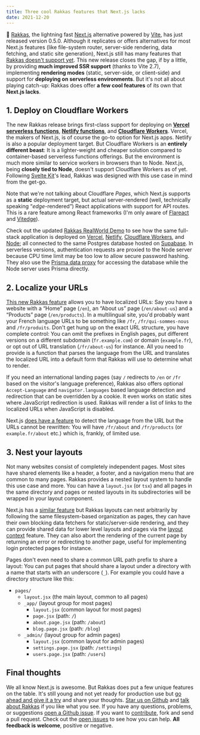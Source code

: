```yaml
---
title: Three cool Rakkas features that Next.js lacks
date: 2021-12-20
---
```


💃 [Rakkas](https://github.com/rakkasjs/rakkasjs), the lightning fast [Next.js](https://nextjs.org) alternative powered by [Vite](https://vitejs.dev), has just released version 0.5.0. Although it replicates or offers alternatives for most Next.js features (like file-system router, server-side rendering, data fetching, and static site generation), Next.js still has many features that [Rakkas doesn't support yet](https://rakkasjs.org/guide/feature-comparison). This new release closes the gap, if by a little, by providing **much improved SSR support** (thanks to Vite 2.7), implementing **rendering modes** (static, server-side, or client-side) and support for **deploying on serverless environments**. But it's not all about playing catch-up: Rakkas does offer **a few cool features** of its own that **Next.js lacks**.

## 1. Deploy on Cloudflare Workers

The new Rakkas release brings first-class support for deploying on **[Vercel serverless functions](https://vercel.com/docs/concepts/functions/introduction#serverless-functions)**, **[Netlify functions](https://www.netlify.com/products/functions/)**, and **[Cloudflare Workers](https://workers.cloudflare.com/)**. Vercel, the makers of Next.js, is of course the go-to option for Next.js apps. Netlify is also a popular deployment target. But Cloudflare Workers is an **entirely different beast**: It is a lighter-weight and cheaper solution compared to container-based serverless functions offerings. But the environment is much more similar to service workers in browsers than to Node. Next.js, being **closely tied to Node**, doesn't support Cloudflare Workers as of yet. Following [Svelte Kit](https://kit.svelte.dev/)'s lead, Rakkas was designed with this use case in mind from the get-go.

Note that we're not talking about Cloudflare _Pages_, which Next.js supports as a **static** deployment target, but actual server-rendered (well, technically speaking “_edge_-rendered”) React applications with support for API routes. This is a rare feature among React frameworks (I'm only aware of [Flareact](https://flareact.com/) and [Vitedge](https://github.com/frandiox/vitedge)).

Check out the updated [Rakkas RealWorld Demo](https://github.com/rakkasjs/rakkas-realworld) to see how the same full-stack application is deployed on [Vercel](https://rakkas-realworld.vercel.app/), [Netlify](https://rakkas-realworld.netlify.app/), [Cloudflare Workers](https://rakkas-realworld.rakkasjs.workers.dev/), and [Node](https://realworld.rakkasjs.org/); all connected to the same Postgres database hosted on [Supabase](https://supabase.com/). In serverless versions, authentication requests are proxied to the Node server because CPU time limit may be too low to allow secure password hashing. They also use the [Prisma data proxy](https://www.prisma.io/docs/concepts/components/prisma-data-platform#prisma-data-proxy) for accessing the database while the Node server uses Prisma directly.

## 2. Localize your URLs

[This new Rakkas feature](https://rakkasjs.org/guide/localized-routes) allows you to have localized URLs: Say you have a website with a “Home” page (`/en`), an “About us” page (`/en/about-us`) and a “Products” page (`/en/products`). In a multilingual site, you'd probably want your French language URLs to be something like `/fr`, `/fr/qui-sommes-nous` and `/fr/produits`. Don't get hung up on the exact URL structure, you have complete control: You can omit the prefixes in English pages, put different versions on a different subdomain (`fr.example.com`) or domain (`example.fr`), or opt out of URL translation (`/fr/about-us`) for instance. All you need to provide is a function that parses the language from the URL and translates the localized URL into a default form that Rakkas will use to determine what to render.

If you need an international landing pages (say `/` redirects to `/en` or `/fr` based on the visitor's language preference), Rakkas also offers optional `Accept-Language` and `navigator.languages` based language detection and redirection that can be overridden by a cookie. It even works on static sites where JavaScript redirection is used. Rakkas will render a list of links to the localized URLs when JavaScript is disabled.

Next.js [does have a feature](https://nextjs.org/docs/advanced-features/i18n-routing) to detect the language from the URL but the URLs cannot be rewritten: You will have `/fr/about` and `/fr/products` (or `example.fr/about` etc.) which is, frankly, of limited use.

## 3. Nest your layouts

Not many websites consist of completely independent pages. Most sites have shared elements like a header, a footer, and a navigation menu that are common to many pages. Rakkas provides a nested layout system to handle this use case and more. You can have a `layout.jsx` (or `tsx`) and all pages in the same directory and pages or nested layouts in its subdirectories will be wrapped in your layout component.

Next.js has a [similar feature](https://nextjs.org/docs/basic-features/layouts) but Rakkas layouts can nest arbitrarily by following the same filesystem-based organization as pages, they can have their own blocking data fetchers for static/server-side rendering, and they can provide shared data for lower level layouts and pages via the [layout context](https://rakkasjs.org/guide/layout-context) feature. They can also abort the rendering of the current page by returning an error or redirecting to another page, useful for implementing login protected pages for instance.

Pages don't even need to share a common URL path prefix to share a layout: You can put pages that should share a layout under a directory with a name that starts with an underscore (`_`). For example you could have a directory structure like this:

- `pages/`
  - `layout.jsx` (the main layout, common to all pages)
  - `_app/` (layout group for most pages)
    - `layout.jsx` (common layout for most pages)
    - `page.jsx` (path: `/`)
    - `about.page.jsx` (path: `/about`)
    - `blog.page.jsx` (path: `/blog`)
  - `_admin/` (layout group for admin pages)
    - `layout.jsx` (common layout for admin pages)
    - `settings.page.jsx` (path: `/settings`)
    - `users.page.jsx` (path: `/users`)

## Final thoughts

We all know Next.js is awesome. But Rakkas does put a few unique features on the table. It's still young and not yet ready for production use but [go ahead and give it a try](https://stackblitz.com/edit/rakkas-demo-ts?file=src%2Fpages%2Fpage.tsx) and share your thoughts. [Star us on Github](https://github.com/rakkasjs/rakkasjs/stargazers) and [talk about Rakkas](https://twitter.com/intent/tweet?text=I%20gave%20%23RakkasJS%20a%20try!&url=https%3A%2F%2Fgithub.com%2Frakkasjs%2Frakkasjs) if you like what you see. If you have any questions, problems, or suggestions [open a Github issue](https://github.com/rakkasjs/rakkasjs/issues/new). If you want to [contribute](https://github.com/rakkasjs/rakkasjs/blob/main/CONTRIBUTING.md), fork and send a pull request. Check out the [open issues](https://github.com/rakkasjs/rakkasjs/issues) to see how you can help. **All feedback is welcome**, positive or negative.
